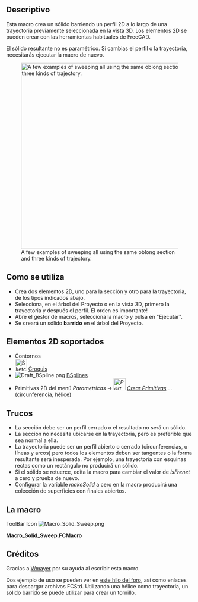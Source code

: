 <languages/>
{{Macro/es
|Name=Solid Sweep
|Icon=Macro_Solid_Sweep.png
|Translate=Solid Sweep
|Description=Crea un sólido barriendo un perfil a lo largo de una trayectoria.
|Author=Normandc
|Version=1.0
|Date=2011-12-03
|FCVersion=All
|Download=[https://www.freecad.org/wiki/images/6/6d/Macro_Solid_Sweep.png ToolBar Icon]
}}

==Descriptivo==
Esta macro crea un sólido barriendo un perfil 2D a lo largo de una trayectoria previamente seleccionada en la vista 3D. Los elementos 2D se pueden crear con las herramientas habituales de FreeCAD.

El sólido resultante no es paramétrico. Si cambias el perfil o la trayectoria, necesitarás ejecutar la macro de nuevo.

[[File:Solid_sweep.png‎|500px|A few examples of sweeping all using the same oblong section and three kinds of trajectory.]]

<div class="mw-translate-fuzzy">
== Como se utiliza ==

* Crea dos elementos 2D, uno para la sección y otro para la trayectoria, de los tipos indicados abajo.
* Selecciona, en el árbol del Proyecto o en la vista 3D, primero la trayectoria y después el perfil. El orden es importante!
* Abre el gestor de macros, selecciona la macro y pulsa en "Ejecutar".
* Se creará un sólido '''barrido''' en el árbol del Proyecto.
</div>

<div class="mw-translate-fuzzy">
== Elementos 2D soportados ==

* Contornos
* [[Image:Sketcher_NewSketch.png|32px]] [[Sketcher Workbench/es|Croquis]]
* [[Image:Draft_BSpline.png]] [[Draft BSpline/es|BSplines]]
* Primitivas 2D del menú ''Parametricas → [[Image:Part_CreatePrimitives.png|32px]] [[Part_CreatePrimitives/es|Crear Primitivas]] ...'' (circunferencia, hélice)
</div>

== Trucos ==

* La sección debe ser un perfil cerrado o el resultado no será un sólido.
* La sección no necesita ubicarse en la trayectoria, pero es preferible que sea normal a ella.
* La trayectoria puede ser un perfil abierto o cerrado (circunferencias, o líneas y arcos) pero todos los elementos deben ser tangentes o la forma resultante será inesperada. Por ejemplo, una trayectoria con esquinas rectas como un rectángulo no producirá un sólido.
* Si el sólido se retuerce, edita la macro para cambiar el valor de ''isFrenet'' a cero y prueba de nuevo.
* Configurar la variable ''makeSolid'' a cero en la macro producirá una colección de superficies con finales abiertos.

<span id="Script"></span>
== La macro ==

ToolBar Icon [[Image:Macro_Solid_Sweep.png]]

'''Macro_Solid_Sweep.FCMacro'''

{{MacroCode|code=
import Part, FreeCAD, math, PartGui, FreeCADGui
from FreeCAD import Base

# get the selected objects, with first selection for the trajectory and second for the section
s = FreeCADGui.Selection.getSelection()
try:
     shape1=s[0].Shape
     shape2=s[1].Shape
except:
     print "Wrong selection"

traj = Part.Wire([shape1])
section = Part.Wire([shape2])

# create Part objec in the current document
myObject=App.ActiveDocument.addObject("Part::Feature","Sweep")

# variable makeSolid = 1 to create solid, 0 to create surfaces
makeSolid = True #1
isFrenet = True #1

# create a 3D shape and assigh it to the current document
Sweep = Part.Wire(traj).makePipeShell([section],makeSolid,isFrenet)
myObject.Shape = Sweep

}}


== Créditos ==

Gracias a [[User:Wmayer|Wmayer]] por su ayuda al escribir esta macro.

Dos ejemplo de uso se pueden ver en [http://forum.freecad.org/viewtopic.php?f=8&t=1222&start=50#p11120 este hilo del foro], así como enlaces para descargar archivos FCStd. Utilizando una hélice como trayectoria, un sólido barrido se puede utilizar para crear un tornillo.